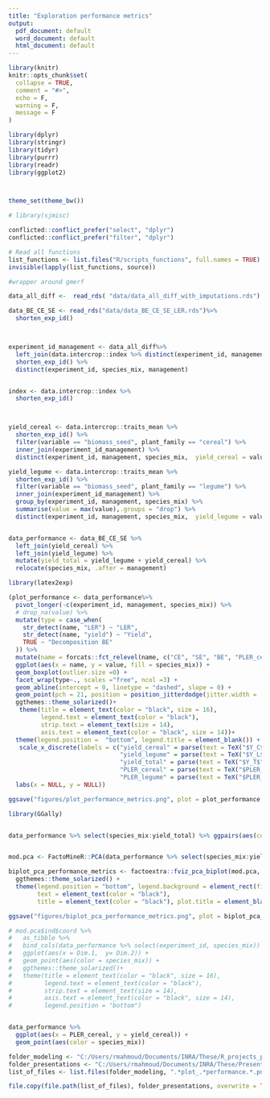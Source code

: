 ```yaml
---
title: "Exploration performance metrics"
output:
  pdf_document: default
  word_document: default
  html_document: default
---
```


```r
library(knitr)
knitr::opts_chunk$set(
  collapse = TRUE,
  comment = "#>",
  echo = F,
  warning = F,
  message = F
)

```

```r

library(dplyr)
library(stringr)
library(tidyr)
library(purrr)
library(readr)
library(ggplot2)



theme_set(theme_bw())

# library(sjmisc)

conflicted::conflict_prefer("select", "dplyr")
conflicted::conflict_prefer("filter", "dplyr")


```


```r
# Read all functions
list_functions <- list.files("R/scripts_functions", full.names = TRUE)
invisible(lapply(list_functions, source))

#wrapper around gmerf

```


```r
data_all_diff <-  read_rds( "data/data_all_diff_with_imputations.rds")

data_BE_CE_SE <- read_rds("data/data_BE_CE_SE_LER.rds")%>% 
  shorten_exp_id()



experiment_id_management <- data_all_diff%>%
  left_join(data.intercrop::index %>% distinct(experiment_id, management, species_mix)) %>%
  shorten_exp_id() %>% 
  distinct(experiment_id, species_mix, management)


index <- data.intercrop::index %>% 
  shorten_exp_id()



yield_cereal <- data.intercrop::traits_mean %>%
  shorten_exp_id() %>% 
  filter(variable == "biomass_seed", plant_family == "cereal") %>%
  inner_join(experiment_id_management) %>% 
  distinct(experiment_id, management, species_mix,  yield_cereal = value)

yield_legume <- data.intercrop::traits_mean %>%
  shorten_exp_id() %>% 
  filter(variable == "biomass_seed", plant_family == "legume") %>%
  inner_join(experiment_id_management) %>% 
  group_by(experiment_id, management, species_mix) %>% 
  summarise(value = max(value),.groups = "drop") %>% 
  distinct(experiment_id, management, species_mix,  yield_legume = value)


data_performance <- data_BE_CE_SE %>%
  left_join(yield_cereal) %>%
  left_join(yield_legume) %>%
  mutate(yield_total = yield_legume + yield_cereal) %>% 
  relocate(species_mix, .after = management)

```


```r

library(latex2exp)

(plot_performance <- data_performance%>% 
  pivot_longer(-c(experiment_id, management, species_mix)) %>% 
  # drop_na(value) %>% 
  mutate(type = case_when(
    str_detect(name, "LER") ~ "LER",
    str_detect(name, "yield") ~ "Yield",
    TRUE ~ "Decomposition BE"
  )) %>% 
  mutate(name = forcats::fct_relevel(name, c("CE", "SE", "BE", "PLER_cereal", "PLER_legume", "LER"))) %>%
  ggplot(aes(x = name, y = value, fill = species_mix)) +
  geom_boxplot(outlier.size =0) +
  facet_wrap(type~., scales ="free", ncol =3) +
  geom_abline(intercept = 0, linetype = "dashed", slope = 0) + 
  geom_point(pch = 21, position = position_jitterdodge(jitter.width = .01)) +
  ggthemes::theme_solarized()+ 
   theme(title = element_text(color = "black", size = 16), 
         legend.text = element_text(color = "black"), 
         strip.text = element_text(size = 14),
         axis.text = element_text(color = "black", size = 14))+ 
  theme(legend.position =  "bottom", legend.title = element_blank()) + 
   scale_x_discrete(labels = c("yield_cereal" = parse(text = TeX("$Y_C$")),
                               "yield_legume" = parse(text = TeX("$Y_L$")),
                               "yield_total" = parse(text = TeX("$Y_T$")),
                               "PLER_cereal" = parse(text = TeX("$PLER_C$")),
                               "PLER_legume" = parse(text = TeX("$PLER_L$")))) + 
  labs(x = NULL, y = NULL))

ggsave("figures/plot_performance_metrics.png", plot = plot_performance, width = 18, height = 16, unit ="cm", dpi = "retina")
```

```r

library(GGally)


data_performance %>% select(species_mix:yield_total) %>% ggpairs(aes(color = species_mix))


mod.pca <- FactoMineR::PCA(data_performance %>% select(species_mix:yield_total) , scale.unit = TRUE, quali.sup = 1)

biplot_pca_performance_metrics <- factoextra::fviz_pca_biplot(mod.pca, habillage = "species_mix", label = "var",labelsize = 5) +
  ggthemes::theme_solarized() +
  theme(legend.position = "bottom", legend.background = element_rect(fill = "#fdf6e3"),
        text = element_text(color = "black"),
        title = element_text(color = "black"), plot.title = element_blank())

ggsave("figures/biplot_pca_performance_metrics.png", plot = biplot_pca_performance_metrics, width = 18, height = 16, unit ="cm", dpi = "retina")

# mod.pca$ind$coord %>% 
#   as_tibble %>%
#   bind_cols(data_performance %>% select(experiment_id, species_mix)) %>% 
#   ggplot(aes(x = Dim.1,  y= Dim.2)) + 
#   geom_point(aes(color = species_mix)) +
#   ggthemes::theme_solarized()+ 
#   theme(title = element_text(color = "black", size = 16), 
#         legend.text = element_text(color = "black"), 
#         strip.text = element_text(size = 14),
#         axis.text = element_text(color = "black", size = 14), 
#         legend.position = "bottom")


data_performance %>% 
  ggplot(aes(x = PLER_cereal, y = yield_cereal)) + 
  geom_point(aes(color = species_mix))
```



```r

folder_modeling <- "C:/Users/rmahmoud/Documents/INRA/These/R_projects_phD/paper_modeling_intercrop/figures"
folder_presentations <- "C:/Users/rmahmoud/Documents/INRA/These/Presentations/meeting_22_11_2022/presentation_figures"
list_of_files <- list.files(folder_modeling, ".*plot_.*performance.*.png$",recursive = TRUE, full.names = TRUE) 

file.copy(file.path(list_of_files), folder_presentations, overwrite = TRUE)
```
 
